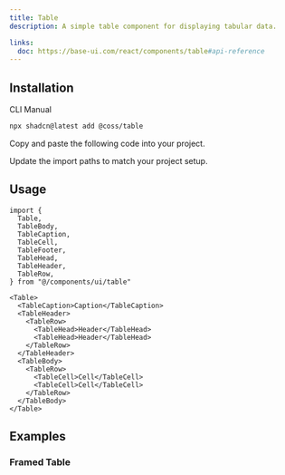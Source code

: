 ```yaml
---
title: Table
description: A simple table component for displaying tabular data.

links:
  doc: https://base-ui.com/react/components/table#api-reference
---
```


<ComponentPreview name="table-demo" />

## Installation

<CodeTabs>

<TabsList>
  <TabsTab value="cli">CLI</TabsTab>
  <TabsTab value="manual">Manual</TabsTab>
</TabsList>
<TabsPanel value="cli">

```bash
npx shadcn@latest add @coss/table
```

</TabsPanel>

<TabsPanel value="manual">

<Steps>

<Step>Copy and paste the following code into your project.</Step>

<ComponentSource name="table" title="components/ui/table.tsx" />

<Step>Update the import paths to match your project setup.</Step>

</Steps>

</TabsPanel>

</CodeTabs>

## Usage

```tsx
import {
  Table,
  TableBody,
  TableCaption,
  TableCell,
  TableFooter,
  TableHead,
  TableHeader,
  TableRow,
} from "@/components/ui/table"
```

```tsx
<Table>
  <TableCaption>Caption</TableCaption>
  <TableHeader>
    <TableRow>
      <TableHead>Header</TableHead>
      <TableHead>Header</TableHead>
    </TableRow>
  </TableHeader>
  <TableBody>
    <TableRow>
      <TableCell>Cell</TableCell>
      <TableCell>Cell</TableCell>
    </TableRow>
  </TableBody>
</Table>
```

## Examples

### Framed Table

<ComponentPreview name="table-framed" />
